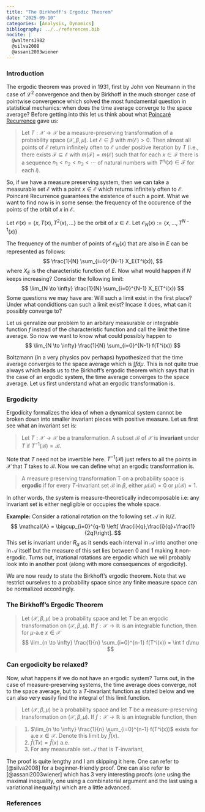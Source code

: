 ```yaml
---
title: "The Birkhoff's Ergodic Theorem"
date: "2025-09-10"
categories: [Analysis, Dynamics]
bibliography: ../../references.bib
nocite: |
  @walters1982
  @silva2008
  @assani2003wiener
---
```


### Introduction

The ergodic theorem was proved in 1931, first by John von Neumann in the case of ${\mathcal{L}}^2$ convergence and then by Birkhoff in the much stronger case of pointwise convergence which solved the most fundamental question in statistical mechanics: when does the time average converge to the space average? Before getting into this let us think about what [Poincaré Recurrence](\posts\my-first-post) gave us:

> Let $T : \mathcal{X} \to \mathcal{X}$ be a measure-preserving transformation of a probability space $(\mathcal{X}, \beta, \mu)$. Let $\mathcal{E} \in \beta$ with $m(\mathcal{E}) > 0$. Then almost all points of $\mathcal{E}$ return infinitely often to $\mathcal{E}$ under positive iteration by $T$ (i.e., there exists $\mathcal{F} \subseteq \mathcal{E}$ with $m(\mathcal{F}) = m(\mathcal{E})$ such that for each $x \in \mathcal{F}$ there is a sequence $n_1 < n_2 < n_3 < \cdots$ of natural numbers with $T^{n_i}(x) \in \mathcal{F}$ for each $i$).

So, if we have a measure preserving system, then we can take a measurable set $\mathcal{E}$ with a point $x \in \mathcal{E}$ which returns infinitely often to $\mathcal{E}$. Poincaré Recurrence guarantees the existence of such a point. What we want to find now is in some sense: the frequency of the occurence of the points of the orbit of $x$ in $\mathcal{E}$. 

Let $\mathcal{O}(x) = \{ x, T(x), T^2(x), \dots \}$ be the orbit of $x \in \mathcal{E}$. Let $\mathcal{O}_N(x) := \{ x, \dots , T^{N-1}(x) \}$

The frequency of the number of points of $\mathcal{O}_N(x)$ that are also in $E$ can be represented as follows:
$$ \frac{1}{N} \sum_{i=0}^{N-1} X_E(T^i(x)), $$
where $X_E$ is the characteristic function of $E$. Now what would happen if $N$ keeps increasing? Consider the following limit:
$$ \lim_{N \to \infty} \frac{1}{N} \sum_{i=0}^{N-1} X_E(T^i(x)) $$
Some questions we may have are: Will such a limit exist in the first place? Under what condidtions can such a limit exist? Incase it does, what can it possibly converge to? 

Let us genralize our problem to an arbitary measurable or integrable function $f$ instead of the characteristic function and call the limit the time average. So now we want to know what could possibly happen to $$ \lim_{N \to \infty} \frac{1}{N} \sum_{i=0}^{N-1} f(T^i(x)) $$

Boltzmann (in a very physics pov perhaps) hypothesized that the time average converges to the space average which is $\int f d\mu$. This is not quite true always which leads us to the Birkhoff's ergodic theorem which says that in the case of an ergodic system, the time average converges to the space average. Let us first understand what an ergodic transformation is.

### Ergodicity

Ergodicity formalizes the idea of when a dynamical system cannot be broken down into smaller invariant pieces with positive measure. Let us first see what an invariant set is:

> Let $T: \mathcal{X} \rightarrow \mathcal{X}$ be a transformation. A subset $\mathcal{B}$ of $\mathcal{X}$ is **invariant** under $T$ if $T^{-1}(\mathcal{B})=\mathcal{B}$.

Note that $T$ need not be invertible here. $T^{-1}(\mathcal{B})$ just refers to all the points in $\mathcal{X}$ that $T$ takes to $\mathcal{B}$. Now we can define what an ergodic transformation is.

> A measure preserving transformation T on a probability space is **ergodic** if for every $T$-invariant set $\mathcal{B}$ in $\beta$, either $\mu(\mathcal{B})=0$ or $\mu(\mathcal{B})=1$. 

In other words, the system is measure-theoretically indecomposable i.e: any invariant set is either negligible or occupies the whole space.

**Example:** Consider a rational rotation on the following set $\mathcal{A}$ in $\mathbb{R}/\mathbb{Z}$. 
$$
\mathcal{A} = \bigcup_{i=0}^{q-1} \left[ \frac{i}{q},\frac{i}{q}+\frac{1}{2q}\right].
$$
This set is invariant under $R_\alpha$ as it sends each interval in $\mathcal{A}$ into another one in $\mathcal{A}$ itself but the measure of this set lies between $0$ and $1$ making it non-ergodic. Turns out, irrational rotations are ergodic which we will probably look into in another post (along with more consequences of ergodicity).

We are now ready to state the Birkhoff's ergodic theorem. Note that we restrict ourselves to a probability space since any finite measure space can be normalized accordingly.

### The Birkhoff's Ergodic Theorem

> Let $(\mathcal{X},\beta,\mu)$ be a probability space and let $T$ be an ergodic transformation on $(\mathcal{X},\beta,\mu)$. If $f: \mathcal{X} \to \mathbb{R}$ is an integrable function, then for $\mu$-a.e $x \in \mathcal{X}$
> $$
    \lim_{n \to \infty} \frac{1}{n} \sum_{i=0}^{n-1} f(T^i(x)) = \int f d\mu 
  $$

### Can ergodicity be relaxed?

Now, what happens if we do not have an ergodic system? Turns out, in the case of measure-preserving systems, the time average does converge, not to the space average, but to a $T$-invariant function as stated below and we can also very easily find the integral of this limit function.

> Let $(\mathcal{X},\beta,\mu)$ be a probability space and let $T$ be a measure-preserving transformation on $(\mathcal{X},\beta,\mu)$. If $f: \mathcal{X} \to \mathbb{R}$ is an integrable function, then  

> 1. $\lim_{n \to \infty} \frac{1}{n} \sum_{i=0}^{n-1} f(T^i(x))$ exists for a.e $x \in \mathcal{X}$. Denote this limit by $\bar{f}(x)$.  
> 2. $\bar{f}(Tx) = \bar{f}(x)$ a.e.  
> 3. For any measurable set $\mathcal{A}$ that is $T$-invariant,  
>    \begin{equation*}
        \int_{\mathcal{A}} f d\mu = \int_{\mathcal{A}} \bar{f} d\mu.
    \end{equation*}

The proof is quite lengthy and I am skipping it here. One can refer to [@silva2008] for a beginner-friendly proof. One can also refer to [@assani2003wiener] which has 3 very interesting proofs (one using the maximal inequality, one using a combinatorial argument and the last using a variational inequality) which are a little advanced.

### References

